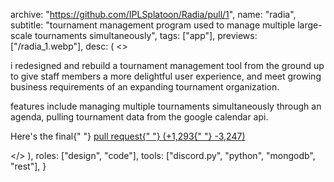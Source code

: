   archive: "https://github.com/IPLSplatoon/Radia/pull/1",
  name: "radia",
  subtitle:
    "tournament management program used to manage multiple large-scale tournaments simultaneously",
  tags: ["app"],
  previews: ["/radia_1.webp"],
  desc: (
    <>
      <p>
        i redesigned and rebuild a tournament management tool from the ground up
        to give staff members a more delightful user experience, and meet
        growing business requirements of an expanding tournament organization.
      </p>
      <p>
        features include managing multiple tournaments simultaneously through an
        agenda, pulling tournament data from the google calendar api.
      </p>
      <p>
        Here's the final{" "}
        <a
          class="text-slate-200 font-medium"
          href="https://github.com/IPLSplatoon/Radia/pull/1"
        >
          pull request{" "}
          <span class="text-slate-600">
            (<span class="text-green-500">+1,293</span>{" "}
            <span class="text-red-500">-3,247</span>)
          </span>
        </a>
      </p>
    </>
  ),
  roles: ["design", "code"],
  tools: ["discord.py", "python", "mongodb", "rest"],
}
